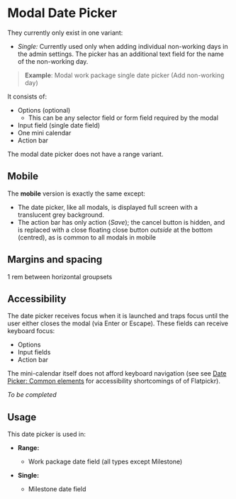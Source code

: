 <Meta title="Date Picker/Modal date picker" />

# Modal Date Picker 

They currently only exist in one variant:

- *Single:* Currently used only when adding individual non-working days in the admin settings. The picker has an additional text field for the name of the non-working day.

> **Example**: Modal work package single date picker (Add non-working day)

It consists of:

- Options (optional)
    - This can be any selector field or form field required by the modal
- Input field (single date field)
- One mini calendar
- Action bar

The modal date picker does not have a range variant.

## Mobile

The **mobile** version is exactly the same except:

- The date picker, like all modals, is displayed full screen with a translucent grey background.
- The action bar has only action (*Save*); the cancel button is hidden, and is replaced with a close floating close button *outside* at the bottom (centred), as is common to all modals in mobile

## Margins and spacing

1 rem between horizontal groupsets

## Accessibility

The date picker receives focus when it is launched and traps focus until the user either closes the modal (via Enter or Escape). These fields can receive keyboard focus:

- Options
- Input fields
- Action bar

The mini-calendar itself does not afford keyboard navigation (see see [Date Picker: Common elements](#) for accessibility shortcomings of of Flatpickr). 

_To be completed_ 

## Usage

This date picker is used in:

- **Range:**
    
    - Work package date field (all types except Milestone)
- **Single:**
    
    - Milestone date field